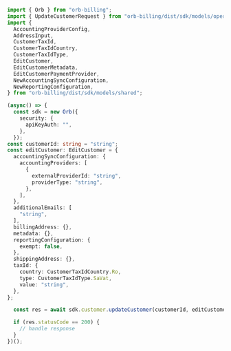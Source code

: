 ```typescript UpdateCustomer.ts
import { Orb } from "orb-billing";
import { UpdateCustomerRequest } from "orb-billing/dist/sdk/models/operations";
import {
  AccountingProviderConfig,
  AddressInput,
  CustomerTaxId,
  CustomerTaxIdCountry,
  CustomerTaxIdType,
  EditCustomer,
  EditCustomerMetadata,
  EditCustomerPaymentProvider,
  NewAccountingSyncConfiguration,
  NewReportingConfiguration,
} from "orb-billing/dist/sdk/models/shared";

(async() => {
  const sdk = new Orb({
    security: {
      apiKeyAuth: "",
    },
  });
const customerId: string = "string";
const editCustomer: EditCustomer = {
  accountingSyncConfiguration: {
    accountingProviders: [
      {
        externalProviderId: "string",
        providerType: "string",
      },
    ],
  },
  additionalEmails: [
    "string",
  ],
  billingAddress: {},
  metadata: {},
  reportingConfiguration: {
    exempt: false,
  },
  shippingAddress: {},
  taxId: {
    country: CustomerTaxIdCountry.Ro,
    type: CustomerTaxIdType.SaVat,
    value: "string",
  },
};

  const res = await sdk.customer.updateCustomer(customerId, editCustomer);

  if (res.statusCode == 200) {
    // handle response
  }
})();
```
